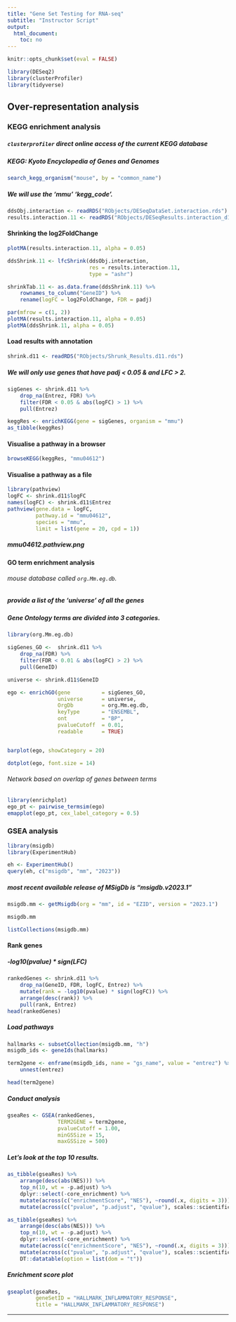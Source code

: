 ```yaml
---
title: "Gene Set Testing for RNA-seq"
subtitle: "Instructor Script"
output:
  html_document:
    toc: no
---
```


```r
knitr::opts_chunk$set(eval = FALSE)
```

```r
library(DESeq2)
library(clusterProfiler)
library(tidyverse)
```


## Over-representation analysis 

### KEGG enrichment analysis

##### `clusterprofiler` direct online access of the current KEGG database 
##### KEGG: Kyoto Encyclopedia of Genes and Genomes

```r
search_kegg_organism("mouse", by = "common_name")
```

##### We will use the 'mmu' 'kegg_code'.

```r
ddsObj.interaction <- readRDS("RObjects/DESeqDataSet.interaction.rds")
results.interaction.11 <- readRDS("RObjects/DESeqResults.interaction_d11.rds")
```

#### Shrinking the log2FoldChange

```r
plotMA(results.interaction.11, alpha = 0.05)

ddsShrink.11 <- lfcShrink(ddsObj.interaction,
                          res = results.interaction.11,
                          type = "ashr")

shrinkTab.11 <- as.data.frame(ddsShrink.11) %>%
    rownames_to_column("GeneID") %>%
    rename(logFC = log2FoldChange, FDR = padj)

par(mfrow = c(1, 2))
plotMA(results.interaction.11, alpha = 0.05)
plotMA(ddsShrink.11, alpha = 0.05)
```

#### Load results with annotation

```r
shrink.d11 <- readRDS("RObjects/Shrunk_Results.d11.rds")
```

##### We will only use genes that have padj < 0.05 & and LFC > 2.

```r
sigGenes <- shrink.d11 %>%
    drop_na(Entrez, FDR) %>%
    filter(FDR < 0.05 & abs(logFC) > 1) %>%
    pull(Entrez)

keggRes <- enrichKEGG(gene = sigGenes, organism = "mmu")
as_tibble(keggRes)
```

#### Visualise a pathway in a browser

```r
browseKEGG(keggRes, "mmu04612")
```

#### Visualise a pathway as a file

```r
library(pathview)
logFC <- shrink.d11$logFC
names(logFC) <- shrink.d11$Entrez
pathview(gene.data = logFC,
         pathway.id = "mmu04612",
         species = "mmu",
         limit = list(gene = 20, cpd = 1))
```

##### *mmu04612.pathview.png*

#### GO term enrichment analysis

###### mouse database called `org.Mm.eg.db`. 

##### provide a list of the 'universe' of all the genes 

##### Gene Ontology terms are divided into 3 categories. 

```r
library(org.Mm.eg.db)

sigGenes_GO <-  shrink.d11 %>%
    drop_na(FDR) %>%
    filter(FDR < 0.01 & abs(logFC) > 2) %>%
    pull(GeneID)

universe <- shrink.d11$GeneID

ego <- enrichGO(gene          = sigGenes_GO,
                universe      = universe,
                OrgDb         = org.Mm.eg.db,
                keyType       = "ENSEMBL",
                ont           = "BP",
                pvalueCutoff  = 0.01,
                readable      = TRUE)


barplot(ego, showCategory = 20)

dotplot(ego, font.size = 14)
```

###### Network based on overlap of genes between terms

```r
library(enrichplot)
ego_pt <- pairwise_termsim(ego)
emapplot(ego_pt, cex_label_category = 0.5)
```

### GSEA analysis

```r
library(msigdb)
library(ExperimentHub)

eh <- ExperimentHub()
query(eh, c("msigdb", "mm", "2023"))
```

##### most recent available release of MSigDb is "msigdb.v2023.1"

```r
msigdb.mm <- getMsigdb(org = "mm", id = "EZID", version = "2023.1")

msigdb.mm

listCollections(msigdb.mm)
```

#### Rank genes

##### -log10(pvalue) * sign(LFC)

```r
rankedGenes <- shrink.d11 %>%
    drop_na(GeneID, FDR, logFC, Entrez) %>%
    mutate(rank = -log10(pvalue) * sign(logFC)) %>%
    arrange(desc(rank)) %>%
    pull(rank, Entrez)
head(rankedGenes)
```

##### Load pathways

```r
hallmarks <- subsetCollection(msigdb.mm, "h")
msigdb_ids <- geneIds(hallmarks)

term2gene <- enframe(msigdb_ids, name = "gs_name", value = "entrez") %>%
    unnest(entrez)

head(term2gene)
```

##### Conduct analysis

```r
gseaRes <- GSEA(rankedGenes,
                TERM2GENE = term2gene,
                pvalueCutoff = 1.00,
                minGSSize = 15,
                maxGSSize = 500)
```

##### Let's look at the top 10 results.

```r
as_tibble(gseaRes) %>%
    arrange(desc(abs(NES))) %>%
    top_n(10, wt = -p.adjust) %>%
    dplyr::select(-core_enrichment) %>%
    mutate(across(c("enrichmentScore", "NES"), ~round(.x, digits = 3))) %>%
    mutate(across(c("pvalue", "p.adjust", "qvalue"), scales::scientific))
```

```r
as_tibble(gseaRes) %>%
    arrange(desc(abs(NES))) %>%
    top_n(10, wt = -p.adjust) %>%
    dplyr::select(-core_enrichment) %>%
    mutate(across(c("enrichmentScore", "NES"), ~round(.x, digits = 3))) %>%
    mutate(across(c("pvalue", "p.adjust", "qvalue"), scales::scientific)) %>%
    DT::datatable(option = list(dom = "t"))
```

##### Enrichment score plot

```r
gseaplot(gseaRes,
         geneSetID = "HALLMARK_INFLAMMATORY_RESPONSE",
         title = "HALLMARK_INFLAMMATORY_RESPONSE")
```

---------------------------------------------------------------



